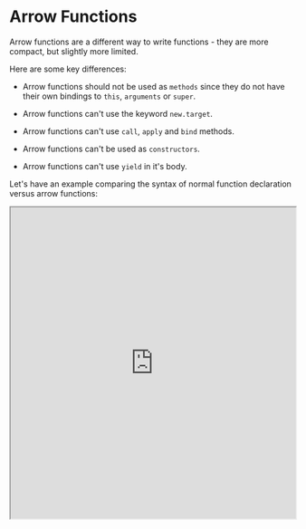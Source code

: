 

# Arrow Functions

Arrow functions are a different way to write functions - they are more compact, but slightly more limited.

Here are some key differences:


- Arrow functions should not be used as `methods` since they do not have their own bindings to `this`, `arguments` or `super`.

- Arrow functions can't use the keyword `new.target`. 

- Arrow functions can't use `call`, `apply` and `bind` methods. 

- Arrow functions can't be used as `constructors`. 

- Arrow functions can't use `yield` in it's body. 


Let's have an example comparing the syntax of normal function declaration versus arrow functions:

<iframe
    src="https://hlab.app/s/docs/arrowf_hbook"
    width="100%"
    height="550px"/>

:::info
When there exists multiple (or 0) arguments, one must wrap the arguments in parentheses.
:::

An important syntax requirement of arrow functions is to wrap the function body if there are more than 1 statements:

<iframe
    src="https://hlab.app/s/docs/afunc2_hbook"
    width="100%"
    height="400px"/>

Overall the steps to creating an arrow function given a function are:

- 1) Remove the word `function` and place arrows between the arguments first body bracket

- 2) Remove the body brackets (unless there's additional lines of processing) and remove the word `return`

- 3) Remove the argument's parantheses (unless theres multiple or none).

:::tip

Arrow functions are important to understand primarily because so many people use them! 

It can be quite confusing to read someone's code if you don't understand arrow functions.

Aside from that, it's compact and useful sometimes.
:::